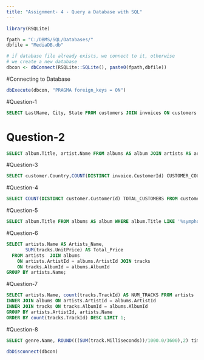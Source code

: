 ```yaml
---
title: "Assignment- 4 - Query a Database with SQL"
---
```


```r
library(RSQLite)

fpath = "C:/DBMS/SQL/Databases/"
dbfile = "MediaDB.db"

# if database file already exists, we connect to it, otherwise
# we create a new database
dbcon <- dbConnect(RSQLite::SQLite(), paste0(fpath,dbfile))
```

#Connecting to Database
```r
dbExecute(dbcon, "PRAGMA foreign_keys = ON")
```

#Question-1
```sql
SELECT LastName, City, State FROM customers JOIN invoices ON customers.CustomerId = invoices.CustomerId GROUP BY invoices.CustomerId;
```
# Question-2
```sql
SELECT album.Title, artist.Name FROM albums AS album JOIN artists AS artist ON album.ArtistId = artist.ArtistId;
```
#Question-3
```sql
SELECT customer.Country,COUNT(DISTINCT invoice.CustomerId) CUSTOMER_COUNT FROM invoices AS invoice JOIN customers AS customer USING(CustomerId) GROUP BY customer.Country ORDER BY customer.Country ASC;
```

#Question-4
```sql
SELECT COUNT(DISTINCT customer.CustomerId) TOTAL_CUSTOMERS FROM customers AS customer WHERE customer.CustomerId NOT IN (SELECT DISTINCT CustomerId FROM invoices);
```

#Question-5
```sql
SELECT album.Title FROM albums AS album WHERE album.Title LIKE '%symphony%';
```

#Question-6
```sql
SELECT artists.Name AS Artists_Name,
       SUM(tracks.UnitPrice) AS Total_Price 
  FROM artists  JOIN albums 
    ON artists.ArtistId = albums.ArtistId JOIN tracks
    ON tracks.AlbumId = albums.AlbumId 
GROUP BY artists.Name;

```

#Question-7
```sql
SELECT artists.Name, count(tracks.TrackId) AS NUM_TRACKS FROM artists
INNER JOIN albums ON artists.ArtistId = albums.ArtistId
INNER JOIN tracks ON tracks.AlbumId = albums.AlbumId
GROUP BY artists.ArtistId, artists.Name
ORDER BY count(tracks.TrackId) DESC LIMIT 1;

```

#Question-8
```sql
SELECT genre.Name, ROUND(((SUM(track.Milliseconds))/1000.0/3600),2) time_in_hrs FROM tracks AS track JOIN genres AS genre ON track.GenreId = genre.GenreId GROUP BY track.GenreId;

```

```r
dbDisconnect(dbcon)

```







